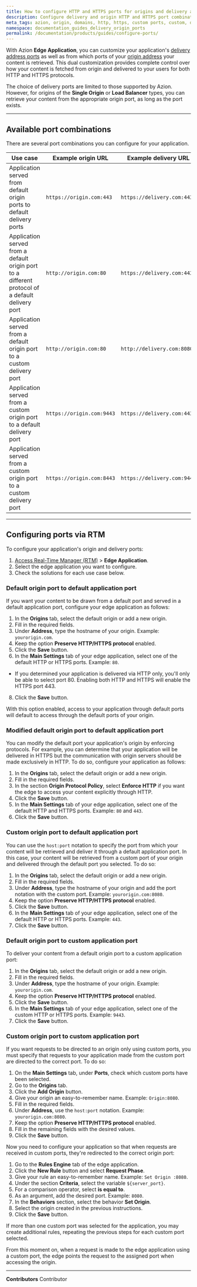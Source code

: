 ```yaml
---
title: How to configure HTTP and HTTPS ports for origins and delivery address
description: Configure delivery and origin HTTP and HTTPS port combinations with Azion Edge Application.
meta_tags: azion, origin, domains, http, https, custom ports, custom, default
namespace: documentation_guides_delivery_origin_ports
permalink: /documentation/products/guides/configure-ports/
---
```


With Azion **Edge Application**, you can customize your application's [delivery address ports](/en/documentation/products/build/edge-application/main-settings/#ports) as well as from which ports of your [origin address](/en/documentation/products/build/edge-application/origins/) your content is retrieved. This dual customization provides complete control over how your content is fetched from origin and delivered to your users for both HTTP and HTTPS protocols.

The choice of delivery ports are limited to those supported by Azion. However, for origins of the **Single Origin** or **Load Balancer** types, you can retrieve your content from the appropriate origin port, as long as the port exists.

---

## Available port combinations

There are several port combinations you can configure for your application.

| Use case | Example origin URL | Example delivery URL |
| --- | --- | --- |
| Application served from default origin ports to default delivery ports | `https://origin.com:443` | `https://delivery.com:443` |
| Application served from a default origin port to a different protocol of a default delivery port | `http://origin.com:80` | `https://delivery.com:443` |
| Application served from a default origin port to a custom delivery port | `http://origin.com:80` | `http://delivery.com:8080` | 
| Application served from a custom origin port to a default delivery port | `https://origin.com:9443` | `https://delivery.com:443` |
| Application served from a custom origin port to a custom delivery port | `https://origin.com:8443` | `https://delivery.com:9443` |

---

## Configuring ports via RTM

To configure your application's origin and delivery ports:

1. [Access Real-Time Manager (RTM)](/en/documentation/products/guides/how-to-access-rtm/) > **Edge Application**.
2. Select the edge application you want to configure.
3. Check the solutions for each use case below.

### Default origin port to default application port

If you want your content to be drawn from a default port and served in a default application port, configure your edge application as follows:

1. In the **Origins** tab, select the default origin or add a new origin.
2. Fill in the required fields.
3. Under **Address**, type the hostname of your origin. Example: `yourorigin.com`.
4. Keep the option **Preserve HTTP/HTTPS protocol** enabled.
5. Click the **Save** button.
6. In the **Main Settings** tab of your edge application, select one of the default HTTP or HTTPS ports. Example: `80`.
- If you determined your application is delivered via HTTP only, you'll only be able to select port 80. Enabling both HTTP and HTTPS will enable the HTTPS port 443.
8. Click the **Save** button. 

With this option enabled, access to your application through default ports will default to access through the default ports of your origin.

### Modified default origin port to default application port

You can modify the default port your application's origin by enforcing protocols. For example, you can determine that your application will be delivered in HTTPS but the communication with origin servers should be made exclusively in HTTP. To do so, configure your application as follows:

1. In the **Origins** tab, select the default origin or add a new origin.
2. Fill in the required fields.
3. In the section **Origin Protocol Policy**, select **Enforce HTTP** if you want the edge to access your content explicitly through HTTP.
4. Click the **Save** button.
5. In the **Main Settings** tab of your edge application, select one of the default HTTP and HTTPS ports. Example: `80` and `443`.
6. Click the **Save** button.

### Custom origin port to default application port

You can use the `host:port` notation to specify the port from which your content will be retrieved and deliver it through a default application port. In this case, your content will be retrieved from a custom port of your origin and delivered through the default port you selected. To do so:

1. In the **Origins** tab, select the default origin or add a new origin.
2. Fill in the required fields.
3. Under **Address**, type the hostname of your origin and add the port notation with the custom port. Example: `yourorigin.com:8080`.
4. Keep the option **Preserve HTTP/HTTPS protocol** enabled.
5. Click the **Save** button.
6. In the **Main Settings** tab of your edge application, select one of the default HTTP or HTTPS ports. Example: `443`.
7. Click the **Save** button.

### Default origin port to custom application port

To deliver your content from a default origin port to a custom application port:

1. In the **Origins** tab, select the default origin or add a new origin.
2. Fill in the required fields.
3. Under **Address**, type the hostname of your origin. Example: `yourorigin.com`.
4. Keep the option **Preserve HTTP/HTTPS protocol** enabled.
5. Click the **Save** button.
6. In the **Main Settings** tab of your edge application, select one of the custom HTTP or HTTPS ports. Example: `9443`.
7. Click the **Save** button.

### Custom origin port to custom application port

If you want requests to be directed to an origin only using custom ports, you must specify that requests to your application made from the custom port are directed to the correct port. To do so:

1. On the **Main Settings** tab, under **Ports**, check which custom ports have been selected.
2. Go to the **Origins** tab.
3. Click the **Add Origin** button.
4. Give your origin an easy-to-remember name. Example: `Origin:8080`.
5. Fill in the required fields.
6. Under **Address**, use the `host:port` notation. Example: `yourorigin.com:8080`.
7. Keep the option **Preserve HTTP/HTTPS protocol** enabled.
8. Fill in the remaining fields with the desired values.
9. Click the **Save** button.

Now you need to configure your application so that when requests are received in custom ports, they're redirected to the correct origin port:

1. Go to the **Rules Engine** tab of the edge application.
2. Click the **New Rule** button and select **Request Phase**.
3. Give your rule an easy-to-remember name. Example: `Set Origin :8080`.
4. Under the section **Criteria**, select the variable `${server_port}`.
5. For a comparison operator, select **is equal to**.
6. As an argument, add the desired port. Example: `8080`.
7. In the **Behaviors** section, select the behavior **Set Origin**.
8. Select the origin created in the previous instructions.
9. Click the **Save** button.

If more than one custom port was selected for the application, you may create additional rules, repeating the previous steps for each custom port selected.

From this moment on, when a request is made to the edge application using a custom port, the edge points the request to the assigned port when accessing the origin.

---


**Contributors** <ContributorList>Contributor</ContributorList>

